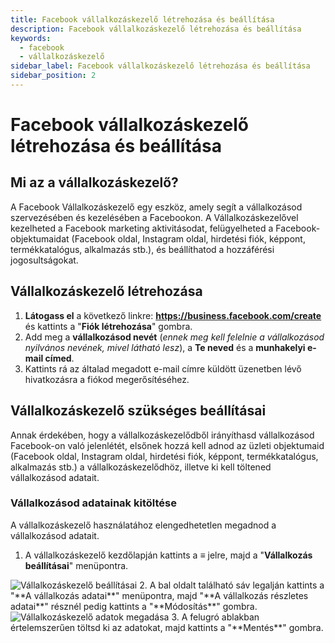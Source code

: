 ```yaml
---
title: Facebook vállalkozáskezelő létrehozása és beállítása
description: Facebook vállalkozáskezelő létrehozása és beállítása
keywords:
  - facebook
  - vállalkozáskezelő
sidebar_label: Facebook vállalkozáskezelő létrehozása és beállítása
sidebar_position: 2
---
```



# <FontAwesomeIcon icon="fa-brands fa-square-facebook text-primary" /> Facebook vállalkozáskezelő létrehozása és beállítása

## Mi az a vállalkozáskezelő?

A Facebook Vállalkozáskezelő egy eszköz, amely segít a vállalkozásod szervezésében és kezelésében a Facebookon. 
A Vállalkozáskezelővel kezelheted a Facebook marketing aktivitásodat, felügyelheted a Facebook-objektumaidat (Facebook oldal, Instagram oldal, hirdetési fiók, képpont, termékkatalógus, alkalmazás stb.), és beállíthatod a hozzáférési jogosultságokat.

## Vállalkozáskezelő létrehozása

1. **Látogass el** a következő linkre: **https://business.facebook.com/create** és kattints a "**Fiók létrehozása**" gombra. 
2. Add meg a **vállalkozásod nevét** (*ennek meg kell felelnie a vállalkozásod nyilvános nevének, mivel látható lesz*), a **Te neved** és a **munhakelyi e-mail címed**. 
3. Kattints rá az általad megadott e-mail címre küldött üzenetben lévő hivatkozásra a fiókod megerősítéséhez. 

## Vállalkozáskezelő szükséges beállításai
Annak érdekében, hogy a vállalkozáskezelődből irányíthasd vállalkozásod Facebook-on való jelenlétét, elsőnek hozzá kell adnod az üzleti objektumaid (Facebook oldal, Instagram oldal, hirdetési fiók, képpont, termékkatalógus, alkalmazás stb.) a vállalkozáskezelődhöz, illetve ki kell töltened vállalkozásod adatait. 

### Vállalkozásod adatainak kitöltése
A vállalkozáskezelő használatához elengedhetetlen megadnod a vállalkozásod adatait. 

1. A vállalkozáskezelő kezdőlapján kattints a **≡** jelre, majd a "**Vállalkozás beállításai**" menüpontra. 
<BrowserWindow url="https://business.facebook.com">
  <img src="/img/vallalkozaskezelo-kep-1.png" alt="Vállalkozáskezelő beállításai"></img>
</BrowserWindow>
2. A bal oldalt található sáv legalján kattints a "**A vállalkozás adatai**" menüpontra, majd "**A vállalkozás részletes adatai**" résznél pedig kattints a "**Módosítás**" gombra. 
<BrowserWindow url="https://business.facebook.com">
  <img src="/img/vallalkozaskezelo-kep-2.png" alt="Vállalkozáskezelő adatok megadása"></img>
</BrowserWindow>
3. A felugró ablakban értelemszerűen töltsd ki az adatokat, majd kattints a "**Mentés**" gombra. 